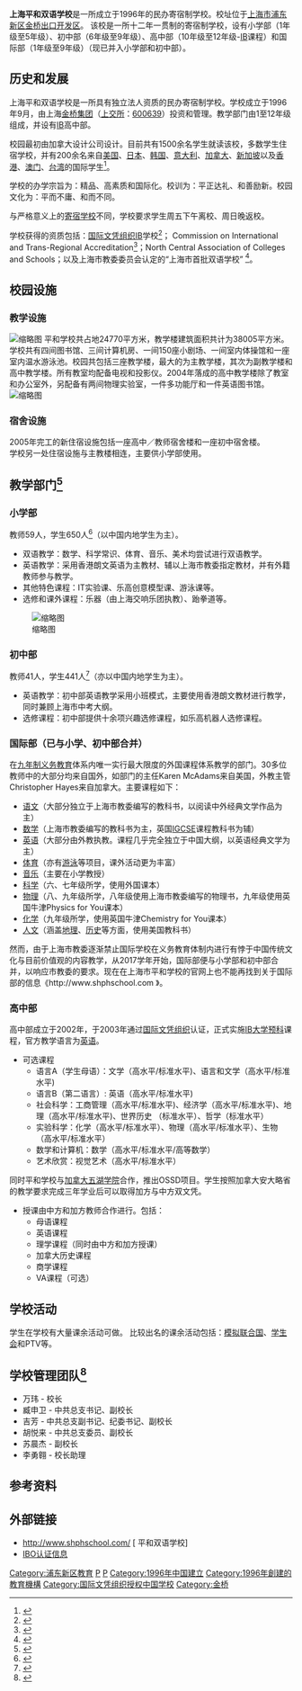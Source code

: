 {{NoteTA
|1=zh:水準; zh-tw:水準; zh-cn:水平; zh-hk:水平
}}
{{Infobox School
| name        =  上海平和双语学校
| other_name  = Shanghai Pinghe Bilingual School
| image       =File:平和学校の外観.jpg 
| logo        =
| motto       = 平正达礼，和善励新。| type        = 私立
| religion    = 
| affiliation = 
| district    ={{CHN}}[[上海市|上海市]][[浦东新区|浦东新区]] 
| grades      = 1-12
| president   = 
| principal   = 万玮
| dean        = 
| college     = 
| house       = 
| sc          =
|办学宗旨 =精品 高素质 国际化
| cs          =
| faculty     = 
| staff       = 
| students    = 1600余名
| athletics   = 
| conference  = 
| colors      = [[红色|红色]]和[[绿色|绿色]]
| mascot      = 
| magazine    = 
| free_label  = 
| free_text   = 
| free_label2 = 
| free_text2  = 
| free_label3 = 
| free_text3  = 
| address     = 上海市浦东新区黄杨路261号
| tel         = (+86) 21 50310791
| fax         = 
| mail        = 
| website     = [http://www.shphschool.com www.shphschool.com]{{dead link|date=2017年11月 |bot=InternetArchiveBot |fix-attempted=yes }}
|established=|telephone=}}

'''上海平和双语学校'''是一所成立于1996年的民办寄宿制学校。校址位于[[上海市|上海市]][[浦东新区|浦东新区]][[金桥出口开发区|金桥出口开发区]]。 该校是一所十二年一贯制的寄宿制学校，设有小学部（1年级至5年级）、初中部（6年级至9年级）、高中部（10年级至12年级-[[IB|IB]]课程）和国际部（1年级至9年级）（现已并入小学部和初中部）。

==历史和发展==
上海平和双语学校是一所具有独立法人资质的民办寄宿制学校。学校成立于1996年9月，由上海[[金桥集团|金桥集团]]（[[上交所|上交所]]：[http://www.sse.com.cn/sseportal/webapp/datapresent/SSEQueryListCmpAct?reportName=QueryListCmpRpt&COMPANY_CODE=600639&PRODUCTID=600639&COMPANY_CODE=600639 600639]{{dead link|date=2017年11月 |bot=InternetArchiveBot |fix-attempted=yes }}）投资和管理。教学部门由1至12年级组成，并设有[[IB|IB]]高中部。

校园最初由加拿大设计公司设计。目前共有1500余名学生就读该校，多数学生住宿学校，并有200余名来自[[美国|美国]]、[[日本|日本]]、[[韩国|韩国]]、[[意大利|意大利]]、[[加拿大|加拿大]]、[[新加坡|新加坡]]以及[[香港|香港]]、[[澳门|澳门]]、[[台湾|台湾]]的国际学生<ref>{{Cite web |url=http://www.shphschool.com/xxgk.htm |title=上海市平和双语学校介绍 |accessdate=2009-05-01 |archive-date=2012-09-09 |archive-url=https://archive.is/20120909133811/http://www.shphschool.com/xxgk.htm |dead-url=no }}</ref>。

学校的办学宗旨为：精品、高素质和国际化。校训为：平正达礼、和善励新。校园文化为：平而不庸、和而不同。

与严格意义上的[[寄宿学校|寄宿学校]]不同，学校要求学生周五下午离校、周日晚返校。

学校获得的资质包括：[[国际文凭组织|国际文凭组织]][[IB|IB]]学校<ref>{{Cite web |url=http://www.ibo.org/school/001458 |title=存档副本 |accessdate=2009-05-01 |archive-date=2019-09-14 |archive-url=https://web.archive.org/web/20190914181420/https://www.ibo.org/school/001458 |dead-url=no }}</ref>； Commission on International and Trans-Regional Accreditation<ref>{{Cite web |url=http://www.citaschools.org/ |title=存档副本 |accessdate=2009-05-01 |archive-date=2019-09-04 |archive-url=https://web.archive.org/web/20190904081705/http://www.citaschools.org/ |dead-url=no }}</ref>；North Central Association of Colleges and Schools；以及上海市教委委员会认定的“上海市首批双语学校” <ref>{{Cite web |url=http://edu.sh.gov.cn/ |title=存档副本 |accessdate=2019-05-24 |archive-date=2020-11-20 |archive-url=https://web.archive.org/web/20201120051146/http://edu.sh.gov.cn/ |dead-url=no }}</ref>。

==校园设施==
===教学设施===
[[File:平和学校のトラック.jpg|缩略图]]
平和学校共占地24770平方米，教学楼建筑面积共计为38005平方米。学校共有四间图书馆、三间计算机房、一间150座小剧场、一间室内体操馆和一座室内温水游泳池。校园共包括三座教学楼，最大的为主教学楼，其次为副教学楼和高中教学楼。所有教室均配备电视和投影仪。2004年落成的高中教学楼除了教室和办公室外，另配备有两间物理实验室，一件多功能厅和一件英语图书馆。
[[File:平和学校のサッカー場から一つの教学ビルを望む.jpg|缩略图]]

===宿舍设施===
2005年完工的新住宿设施包括一座高中／教师宿舍楼和一座初中宿舍楼。
<br/>学校另一处住宿设施与主教楼相连，主要供小学部使用。

==教学部门<ref>{{Cite web|url=http://www.shphschool.com/313.html|title=“平和学校课程”|accessdate=2017年8月|author=上海市平和双语学校|date=|publisher=|deadurl=yes|archiveurl=https://web.archive.org/web/20161230012300/http://www.shphschool.com/313.html|archivedate=2016-12-30}}</ref>==
===小学部===
教师59人，学生650人<ref>{{Cite web|url=http://www.shphschool.com/11.html|title=“平和学校小学部”|accessdate=2017年8月|author=|date=|publisher=|deadurl=yes|archiveurl=https://web.archive.org/web/20170206162212/http://www.shphschool.com/11.html|archivedate=2017-02-06}}</ref>（以中国内地学生为主）。
*双语教学：数学、科学常识、体育、音乐、美术均尝试进行双语教学。
*英语教学：采用香港朗文英语为主教材、辅以上海市教委指定教材，并有外籍教师参与教学。
*其他特色课程：IT实验课、乐高创意模型课、游泳课等。
*选修和课外课程：乐器（由上海交响乐团执教）、跆拳道等。
[[File:平和学校の教室.jpg|缩略图]]

===初中部===
教师41人，学生441人<ref>{{Cite web|url=http://www.shphschool.com/12.html|title=“平和学校初中部”|accessdate=2017年8月|author=|date=|publisher=|deadurl=yes|archiveurl=https://web.archive.org/web/20170206162308/http://www.shphschool.com/12.html|archivedate=2017-02-06}}</ref>（亦以中国内地学生为主）。
*英语教学：初中部英语教学采用小班模式，主要使用香港朗文教材进行教学，同时兼顾上海市中考大纲。
*选修课程：初中部提供十余项兴趣选修课程，如乐高机器人选修课程。

=== 国际部（已与小学、初中部合并） ===
在[[义务教育|九年制义务教育]]体系内唯一实行最大限度的外国课程体系教学的部门。30多位教师中的大部分均来自国外，如部门的主任Karen McAdams来自美国，外教主管Christopher Hayes来自加拿大。主要课程如下：
* [[语文|语文]]（大部分独立于上海市教委编写的教科书，以阅读中外经典文学作品为主）
* [[数学|数学]]（上海市教委编写的教科书为主，英国[[IGCSE|IGCSE]]课程教科书为辅）
* [[英语|英语]]（大部分由外教执教。课程几乎完全独立于中国大纲，以英语经典文学为主）
* [[体育|体育]]（亦有[[游泳|游泳]]等项目，课外活动更为丰富）
* [[音乐|音乐]]（主要在小学教授）
* [[科学|科学]]（六、七年级所学，使用外国课本）
* [[物理学|物理]]（八、九年级所学，八年级使用上海市教委编写的物理书，九年级使用英国牛津Physics for You课本）
* [[化學|化学]]（九年级所学，使用英国牛津Chemistry for You课本）
* [[人文学科|人文]]（涵盖[[地理学|地理]]、[[历史|历史]]等方面，使用美国教科书）
然而，由于上海市教委逐渐禁止国际学校在义务教育体制内进行有悖于中国传统文化与目前价值观的内容教学，从2017学年开始，国际部便与小学部和初中部合并，以响应市教委的要求。现在在上海市平和学校的官网上也不能再找到关于国际部的信息《http://www.shphschool.com {{Wayback|url=http://www.shphschool.com/ |date=20200806125417 }} {{Wayback|url=http://www.shphschool.com/ |date=20200806125417 }}{{Dead link|date=2020年7月 |bot=InternetArchiveBot |fix-attempted=yes }}{{Dead link|date=2020年6月 |bot=InternetArchiveBot |fix-attempted=yes }}{{Dead link|date=2020年5月 |bot=InternetArchiveBot |fix-attempted=yes }}{{Dead link|date=2020年4月 |bot=InternetArchiveBot |fix-attempted=yes }}{{Dead link|date=2020年4月 |bot=InternetArchiveBot |fix-attempted=yes }}{{Dead link|date=2020年3月 |bot=InternetArchiveBot |fix-attempted=yes }}{{Dead link|date=2020年2月 |bot=InternetArchiveBot |fix-attempted=yes }}{{Dead link|date=2020年1月 |bot=InternetArchiveBot |fix-attempted=yes }}{{Dead link|date=2019年12月 |bot=InternetArchiveBot |fix-attempted=yes }}{{Dead link|date=2019年11月 |bot=InternetArchiveBot |fix-attempted=yes }}<nowiki/>》。

===高中部===
高中部成立于2002年，于2003年通过[[国际文凭组织|国际文凭组织]]认证，正式实施[[IB|IB]][[大学预科|大学预科]]课程，官方教学语言为[[英语|英语]]。

*可选课程 
**语言A（学生母语）：文学（高水平/标准水平)、语言和文学（高水平/标准水平)
**语言B（第二语言）: 英语（高水平/标准水平)
**社会科学：工商管理（高水平/标准水平)、经济学（高水平/标准水平)、地理（高水平/标准水平)、世界历史 （标准水平）、哲学（标准水平）
**实验科学：化学（高水平/标准水平）、物理（高水平/标准水平）、生物（高水平/标准水平）
**数学和计算机：数学（高水平/标准水平/高等数学）
**艺术欣赏：视觉艺术（高水平/标准水平）

同时平和学校与[[加拿大五湖学院|加拿大五湖学院]]合作，推出OSSD项目。学生按照加拿大安大略省的教学要求完成三年学业后可以取得加方与中方双文凭。
*授课由中方和加方教师合作进行。包括：
**母语课程
**英语课程
**理学课程（同时由中方和加方授课）
**加拿大历史课程
**商学课程
**VA课程（可选）

==学校活动==
{{Expand section|2017-08-30}}
学生在学校有大量课余活动可做。
比较出名的课余活动包括：[[模拟联合国|模拟联合国]]、[[学生会|学生会]]和PTV等。

== 学校管理团队<ref>{{Cite web|url=http://www.shphschool.com/335.html|title=“平和学校”|accessdate=2017年8月|author=上海市平和双语学校|date=|publisher=}}{{dead link|date=2018年2月 |bot=InternetArchiveBot |fix-attempted=yes }}</ref> ==
* 万玮 - 校长
* 臧申卫 - 中共总支书记、副校长
* 吉芳 - 中共总支副书记、纪委书记、副校长
* 胡悦来 - 中共总支委员、副校长
* 苏晨杰 - 副校长
* 李勇翱 - 校长助理

== 参考资料 ==
<references/>

== 外部链接 ==
* http://www.shphschool.com/ {{Wayback|url=http://www.shphschool.com/ |date=20200806125417 }}[ 平和双语学校] {{Wayback|url=http://www.shphschool.com/ |date=20200806125417 }}
* [http://www.ibo.org/school/001458 IBO认证信息]{{Wayback|url=http://www.ibo.org/school/001458 |date=20190914181420 }}
{{在上海的国际学校}}
[[Category:浦东新区教育|Category:浦东新区教育]]
[[Category:上海小学|P]]
[[Category:上海中等学校|P]]
[[Category:1996年中国建立|Category:1996年中国建立]]
[[Category:1996年創建的教育機構|Category:1996年創建的教育機構]]
[[Category:国际文凭组织授权中国学校|Category:国际文凭组织授权中国学校]]
[[Category:金桥|Category:金桥]]